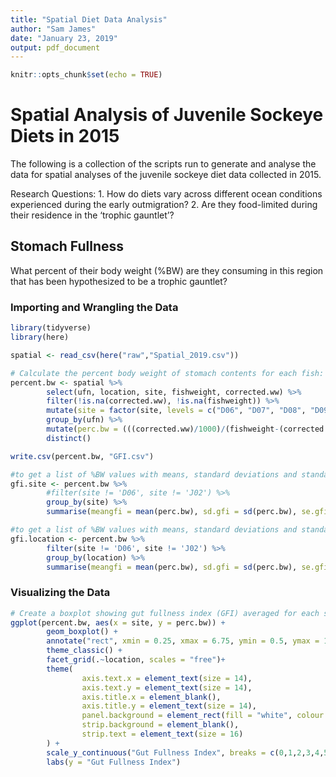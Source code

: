```yaml
---
title: "Spatial Diet Data Analysis"
author: "Sam James"
date: "January 23, 2019"
output: pdf_document
---
```


```r
knitr::opts_chunk$set(echo = TRUE)
```

# Spatial Analysis of Juvenile Sockeye Diets in 2015

The following is a collection of the scripts run to generate and analyse the data for spatial analyses of the juvenile sockeye diet data collected in 2015. 

Research Questions: 
        1. How do diets vary across different ocean conditions experienced during the early outmigration?
        2. Are they food-limited during their residence in the 'trophic gauntlet'?
        
## Stomach Fullness

What percent of their body weight (%BW) are they consuming in this region that has been hypothesized to be a trophic gauntlet?

###  Importing and Wrangling the Data

```r
library(tidyverse)
library(here)

spatial <- read_csv(here("raw","Spatial_2019.csv"))

# Calculate the percent body weight of stomach contents for each fish: select desired columns, remove NA's, structure site as a factor and specify order of levels, then using mutate calculate percent body weight from the corrected wet weight and fish weight values and save this file as a csv
percent.bw <- spatial %>%
        select(ufn, location, site, fishweight, corrected.ww) %>%
        filter(!is.na(corrected.ww), !is.na(fishweight)) %>%
        mutate(site = factor(site, levels = c("D06", "D07", "D08", "D09", "D10", "D11", "J06", "J07", "J04", "J08", "J09", "J02"))) %>%
        group_by(ufn) %>%
        mutate(perc.bw = (((corrected.ww)/1000)/(fishweight-(corrected.ww/1000)))*100) %>%
        distinct()

write.csv(percent.bw, "GFI.csv")

#to get a list of %BW values with means, standard deviations and standard error averaged for each site:
gfi.site <- percent.bw %>%
        #filter(site != 'D06', site != 'J02') %>%
        group_by(site) %>%
        summarise(meangfi = mean(perc.bw), sd.gfi = sd(perc.bw), se.gfi = sd(perc.bw)/sqrt(length(perc.bw)))

#to get a list of %BW values with means, standard deviations and standard error averaged for each location:
gfi.location <- percent.bw %>%
        filter(site != 'D06', site != 'J02') %>%
        group_by(location) %>%
        summarise(meangfi = mean(perc.bw), sd.gfi = sd(perc.bw), se.gfi = sd(perc.bw)/sqrt(length(perc.bw)))

```

### Visualizing the Data

```r
# Create a boxplot showing gut fullness index (GFI) averaged for each site with a grey box overlain indicating values found in the literature
ggplot(percent.bw, aes(x = site, y = perc.bw)) +
        geom_boxplot() +
        annotate("rect", xmin = 0.25, xmax = 6.75, ymin = 0.5, ymax = 1.5, alpha = .2) +
        theme_classic() +
        facet_grid(.~location, scales = "free")+
        theme(
                axis.text.x = element_text(size = 14),
                axis.text.y = element_text(size = 14),
                axis.title.x = element_blank(),
                axis.title.y = element_text(size = 14),
                panel.background = element_rect(fill = "white", colour = "grey50"),
                strip.background = element_blank(),
                strip.text = element_text(size = 16)
        ) +
        scale_y_continuous("Gut Fullness Index", breaks = c(0,1,2,3,4,5,6)) +
        labs(y = "Gut Fullness Index") 
       

```

